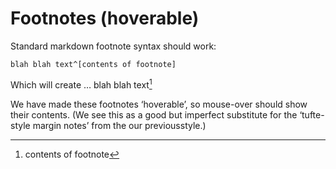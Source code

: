 # Footnotes (hoverable)

Standard markdown footnote syntax should work: 

`blah blah text^[contents of footnote]`

Which will create 
... blah blah text^[contents of footnote]

We have made these footnotes 'hoverable', so mouse-over should show their contents.
(We see this as a good but imperfect substitute for the 'tufte-style margin notes' from the our previousstyle.)